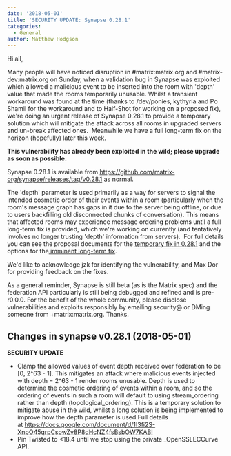 ```yaml
---
date: '2018-05-01'
title: 'SECURITY UPDATE: Synapse 0.28.1'
categories:
  - General
author: Matthew Hodgson
---
```


Hi all,

Many people will have noticed disruption in #matrix:matrix.org and #matrix-dev:matrix.org on Sunday, when a validation bug in Synapse was exploited which allowed a malicious event to be inserted into the room with 'depth' value that made the rooms temporarily unusable. Whilst a transient workaround was found at the time (thanks to /dev/ponies, kythyria and Po Shamil for the workaround and to Half-Shot for working on a proposed fix), we're doing an urgent release of Synapse 0.28.1 to provide a temporary solution which will mitigate the attack across all rooms in upgraded servers and un-break affected ones.  Meanwhile we have a full long-term fix on the horizon (hopefully) later this week.

<strong>This vulnerability has already been exploited in the wild; please upgrade as soon as possible.</strong>

Synapse 0.28.1 is available from <a href="https://github.com/matrix-org/synapse/releases/tag/v0.28.1">https://github.com/matrix-org/synapse/releases/tag/v0.28.1</a> as normal.

The 'depth' parameter is used primarily as a way for servers to signal the intended cosmetic order of their events within a room (particularly when the room's message graph has gaps in it due to the server being offline, or due to users backfilling old disconnected chunks of conversation). This means that affected rooms may experience message ordering problems until a full long-term fix is provided, which we're working on currently (and tentatively involves no longer trusting 'depth' information from servers).  For full details you can see the proposal documents for the <a href="https://docs.google.com/document/d/1I3fi2S-XnpO45qrpCsowZv8P8dHcNZ4fsBsbOW7KABI/edit#">temporary fix in 0.28.1</a> and the options for the<a href="https://docs.google.com/document/d/16ofbjluy8ZKYL6nt7WLHG4GqSodJUWLUxHhI6xPEjr4/edit#"> imminent long-term fix</a>.

We'd like to acknowledge jzk for identifying the vulnerability, and Max Dor for providing feedback on the fixes.

As a general reminder, Synapse is still beta (as is the Matrix spec) and the federation API particularly is still being debugged and refined and is pre-r0.0.0. For the benefit of the whole community, please disclose vulnerabilities and exploits responsibly by emailing security@ or DMing someone from +matrix:matrix.org. Thanks.
<h2>Changes in synapse v0.28.1 (2018-05-01)</h2>
<strong>SECURITY UPDATE</strong>
<ul>
 	<li>Clamp the allowed values of event depth received over federation to be [0, 2^63 - 1]. This mitigates an attack where malicious events injected with depth = 2^63 - 1 render rooms unusable. Depth is used to determine the cosmetic ordering of events within a room, and so the ordering of events in such a room will default to using stream_ordering rather than depth (topological_ordering). This is a temporary solution to mitigate abuse in the wild, whilst a long solution is being implemented to improve how the depth parameter is used.Full details at <a href="https://docs.google.com/document/d/1I3fi2S-XnpO45qrpCsowZv8P8dHcNZ4fsBsbOW7KABI" rel="nofollow">https://docs.google.com/document/d/1I3fi2S-XnpO45qrpCsowZv8P8dHcNZ4fsBsbOW7KABI</a></li>
 	<li>Pin Twisted to &lt;18.4 until we stop using the private _OpenSSLECCurve API.</li>
</ul>